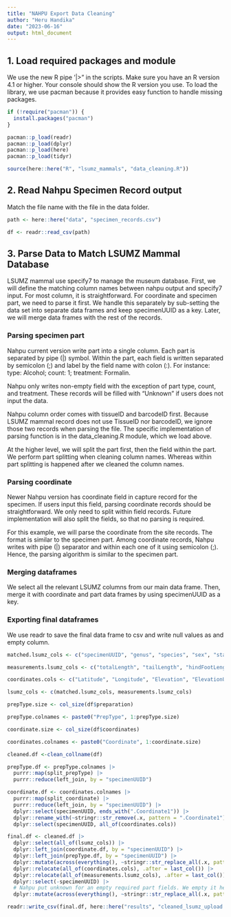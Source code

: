 ---
title: "NAHPU Export Data Cleaning"
author: "Heru Handika"
date: "2023-06-16"
output: html_document
---

## 1. Load required packages and module

We use the new R pipe '|>" in the scripts. Make sure you have an R version 4.1 or higher. Your console should show the R version you use. To load the library, we use pacman because it provides easy function to handle missing packages.

```{r}
if (!require("pacman")) {
  install.packages("pacman")
} 

pacman::p_load(readr)
pacman::p_load(dplyr)
pacman::p_load(here)
pacman::p_load(tidyr)

source(here::here("R", "lsumz_mammals", "data_cleaning.R"))
```

## 2. Read Nahpu Specimen Record output

Match the file name with the file in the data folder.
```{r}
path <- here::here("data", "specimen_records.csv")

df <- readr::read_csv(path)
```
## 3. Parse Data to Match LSUMZ Mammal Database

LSUMZ mammal use specify7 to manage the museum database. First, we will define the matching column names between nahpu output and specify7 input. For most column, it is straightforward. For coordinate and specimen part, we need to parse it first. We handle this separately by sub-setting the data set into separate data frames and keep specimenUUID as a key. Later, we will merge data frames with the rest of the records.

### Parsing specimen part
Nahpu current version write part into a single column. Each part is separated by pipe (|) symbol. Within the part, each field is written separated by semicolon (;) and label by the field name with colon (:). For instance: type: Alcohol; count: 1; treatment: Formalin.

Nahpu only writes non-empty field with the exception of part type, count, and treatment. These records will be filled with "Unknown" if users does not input the data. 

Nahpu column order comes with tissueID and barcodeID first. Because LSUMZ mammal record does not use TissueID nor barcodeID, we ignore those two records when parsing the file. The specific implementation of parsing function is in the data_cleaning.R module, which we load above.

At the higher level, we will split the part first, then the field within the part. We perform part splitting when cleaning column names. Whereas within part splitting is happened after we cleaned the column names.

### Parsing coordinate

Newer Nahpu version has coordinate field in capture record for the specimen. If users input this field, parsing coordinate records should be straightforward. We only need to split within field records. Future implementation will also split the fields, so that no parsing is required.

For this example, we will parse the coordinate from the site records. The format is similar to the specimen part. Among coordinate records, Nahpu writes with pipe (|) separator and within each one of it using semicolon (;). Hence, the parsing algorithm is similar to the specimen part.

### Merging dataframes

We select all the relevant LSUMZ columns from our main data frame. Then, merge it with coordinate and part data frames by using specimenUUID as a key.

### Exporting final dataframes

We use readr to save the final data frame to csv and write null values as and empty column.

```{r}
matched.lsumz_cols <- c("specimenUUID", "genus", "species", "sex", "stage", "country", "state", "county", "locality", "collectorLastName", "fieldNumber", "preparationDate")

measurements.lsumz_cols <- c("totalLength", "tailLength", "hindFootLength", "earLength", "weight", "accuracy", "remarks")

coordinates.cols <- c("Latitude", "Longitude", "Elevation", "ElevationUnit", "MaxErrorDistance")

lsumz_cols <- c(matched.lsumz_cols, measurements.lsumz_cols)

prepType.size <- col_size(df$preparation)

prepType.colnames <- paste0("PrepType", 1:prepType.size)

coordinate.size <- col_size(df$coordinates)

coordinates.colnames <- paste0("Coordinate", 1:coordinate.size)

cleaned.df <-clean_collname(df) 

prepType.df <- prepType.colnames |>
  purrr::map(split_prepType) |>
  purrr::reduce(left_join, by = "specimenUUID")

coordinate.df <- coordinates.colnames |>
  purrr::map(split_coordinate) |>
  purrr::reduce(left_join, by = "specimenUUID") |>
  dplyr::select(specimenUUID, ends_with(".Coordinate1")) |>
  dplyr::rename_with(~stringr::str_remove(.x, pattern = ".Coordinate1")) |>
  dplyr::select(specimenUUID, all_of(coordinates.cols))

final.df <- cleaned.df |>
  dplyr::select(all_of(lsumz_cols)) |>
  dplyr::left_join(coordinate.df, by = "specimenUUID") |>
  dplyr::left_join(prepType.df, by = "specimenUUID") |>
  dplyr::mutate(across(everything(), ~stringr::str_replace_all(.x, pattern = "LN2", "Frozen"))) |>
  dplyr::relocate(all_of(coordinates.cols), .after = last_col()) |>
  dplyr::relocate(all_of(measurements.lsumz_cols), .after = last_col()) |>
  dplyr::select(-specimenUUID) |>
  # Nahpu put unknown for an empty required part fields. We empty it here.
  dplyr::mutate(across(everything(), ~stringr::str_replace_all(.x, pattern = "Unknown", "")))

readr::write_csv(final.df, here::here("results", "cleaned_lsumz_upload.csv"), na = "")
```

